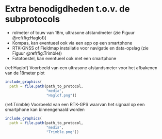 # Extra benodigdheden t.o.v. de subprotocols

-   rolmeter of touw van 18m, ultrasone afstandmeter (zie Figuur \@ref(fig:Haglof))
-   Kompas, kan eventueel ook via een app op een smartphone
-   RTK-GNSS of Fieldmap installatie voor navigatie en data-opslag (zie Figuur \@ref(fig:Trimble))
-   Fototoestel, kan eventueel ook met een smartphone

(ref:Haglof) Voorbeeld van een ultrasone afstandsmeter voor het afbakenen van de 18meter plot

```r
include_graphics(
  path = file.path(path_to_protocol,
                   "media",
                   "Haglof.png"))
```

(ref:Trimble) Voorbeeld van een RTK-GPS waarvan het signaal op een smartphone kan binnengehaald worden

```r
include_graphics(
  path = file.path(path_to_protocol,
                   "media",
                   "Trimble.png"))
```
